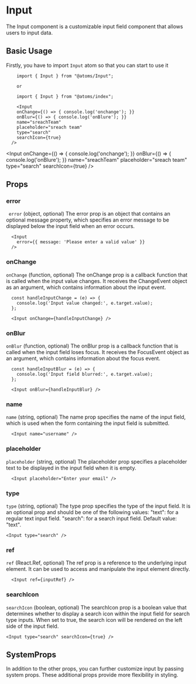 

<MDXWrapper>
<Head>
	<title>Input Doc | OORSIG</title>
</Head>

# Input
The Input component is a customizable input field component that allows users to input data.

## Basic Usage

Firstly, you have to import `Input` atom so that you can start to use it

```
	import { Input } from "@atoms/Input";

	or

	import { Input } from "@atoms/index";

	<Input
    onChange={() => { console.log('onchange'); }}
    onBlur={() => { console.log('onBlure'); }}
    name="sreachTeam"
    placeholder="sreach team"
    type="search"
    searchIcon={true}
  />
```

 <Input
    onChange={() => { console.log('onchange'); }}
    onBlur={() => { console.log('onBlure'); }}
    name="sreachTeam"
    placeholder="sreach team"
    type="search"
    searchIcon={true} 
  />

## Props

### error
 ` error` (object, optional)
The error prop is an object that contains an optional message property, which specifies an error message to be displayed below the input field when an error occurs.
```
  <Input
    error={{ message: 'Please enter a valid value' }}
  />

```

### onChange
`onChange` (function, optional)
The onChange prop is a callback function that is called when the input value changes. It receives the ChangeEvent object as an argument, which contains information about the input event.
```
  const handleInputChange = (e) => {
    console.log('Input value changed:', e.target.value);
  };

  <Input onChange={handleInputChange} />

```

### onBlur
`onBlur` (function, optional)
The onBlur prop is a callback function that is called when the input field loses focus. It receives the FocusEvent object as an argument, which contains information about the focus event.
```
  const handleInputBlur = (e) => {
    console.log('Input field blurred:', e.target.value);
  };

  <Input onBlur={handleInputBlur} />
```

### name
`name` (string, optional)
The name prop specifies the name of the input field, which is used when the form containing the input field is submitted.
```
  <Input name="username" />
```

### placeholder  
`placeholder` (string, optional)
The placeholder prop specifies a placeholder text to be displayed in the input field when it is empty.
```
  <Input placeholder="Enter your email" />
```

### type
`type` (string, optional)
The type prop specifies the type of the input field. It is an optional prop and should be one of the following values:
"text": for a regular text input field.
"search": for a search input field.
Default value: "text".
```
<Input type="search" />
```

### ref
`ref` (React.Ref, optional)
The ref prop is a reference to the underlying input element. It can be used to access and manipulate the input element directly.
```
  <Input ref={inputRef} />
```

### searchIcon 
`searchIcon` (boolean, optional)
The searchIcon prop is a boolean value that determines whether to display a search icon within the input field for search type inputs. When set to true, the search icon will be rendered on the left side of the input field.
```
<Input type="search" searchIcon={true} />
```
## SystemProps

In addition to the other props, you can further customize input by passing system props. These additional props provide more flexibility in styling.

</MDXWrapper>
